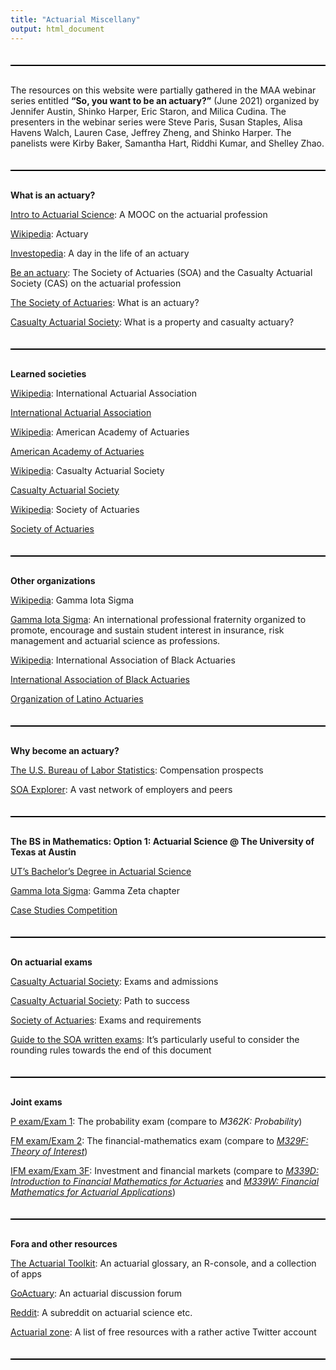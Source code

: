 ```yaml
---
title: "Actuarial Miscellany"
output: html_document
---
```


<style>
  hr {
      position: relative; 
            top: 20px; 
            border: none; 
            height: 2px; 
            background: black; 
            margin-bottom: 50px; 
  }
</style>

---

The resources on this website were partially gathered in the MAA webinar series entitled **"So, you want to be an actuary?"** (June 2021) organized by Jennifer Austin, Shinko Harper, Eric Staron, and Milica Cudina. The presenters in the webinar series were Steve Paris, Susan Staples, Alisa Havens Walch, Lauren Case, Jeffrey Zheng, and Shinko Harper. The panelists were Kirby Baker, Samantha Hart, Riddhi Kumar, and Shelley Zhao. 

---

**What is an actuary?**

[Intro to Actuarial Science](https://www.edx.org/course/introduction-actuarial-science-anux-anu-actuarialx-1): A MOOC on the actuarial profession 

[Wikipedia](https://en.wikipedia.org/wiki/Actuary): Actuary

[Investopedia](https://www.investopedia.com/articles/professionals/090513/day-life-actuary.asp): A day in the life of an actuary

[Be an actuary](https://www.beanactuary.org/what-is-an-actuary/what-do-we-do/): The Society of Actuaries (SOA) and the Casualty Actuarial Society (CAS) on the actuarial profession 

[The Society of Actuaries](https://www.soa.org/future-actuaries/what-is-an-actuary/): What is an actuary?

[Casualty Actuarial Society](https://www.casstudentcentral.org/about-our-profession/what-is-a-property-and-casualty-actuary/): What is a property and casualty actuary?

---

**Learned societies**

[Wikipedia](https://en.wikipedia.org/wiki/International_Actuarial_Association): International Actuarial Association

[International Actuarial Association](https://www.actuaries.org/iaa)

[Wikipedia](https://en.wikipedia.org/wiki/American_Academy_of_Actuaries): American Academy of Actuaries

[American Academy of Actuaries](https://www.actuary.org/)

[Wikipedia](https://en.wikipedia.org/wiki/Casualty_Actuarial_Society): Casualty Actuarial Society

[Casualty Actuarial Society](https://www.casact.org/)

[Wikipedia](https://en.wikipedia.org/wiki/Society_of_Actuaries): Society of Actuaries

[Society of Actuaries](https://www.soa.org/)

---

**Other organizations**

[Wikipedia](https://en.wikipedia.org/wiki/Gamma_Iota_Sigma): Gamma Iota Sigma

[Gamma Iota Sigma](https://www.gammaiotasigma.org/): An international professional fraternity organized to promote, encourage and sustain student interest in insurance, risk management and actuarial science as professions.

[Wikipedia](https://en.wikipedia.org/wiki/International_Association_of_Black_Actuaries): International Association of Black Actuaries

[International Association of Black Actuaries](https://www.blackactuaries.org/)

[Organization of Latino Actuaries](https://www.latinoactuaries.org/)

---

**Why become an actuary?**

[The U.S. Bureau of Labor Statistics](https://www.bls.gov/ooh/math/actuaries.htm): Compensation prospects

[SOA Explorer](https://explorer.soa.org/): A vast network of employers and peers

---

**The BS in Mathematics: Option 1: Actuarial Science @ The University of Texas at Austin**

[UT's Bachelor's Degree in Actuarial Science](https://sites.cns.utexas.edu/actuarial-science/degrees/math-majors)

[Gamma Iota Sigma](https://texas-gis.com/): Gamma Zeta chapter

[Case Studies Competition](https://sites.cns.utexas.edu/actuarial-science/case-competition)

---

**On actuarial exams**

[Casualty Actuarial Society](https://www.casact.org/exams-and-admissions): Exams and admissions

[Casualty Actuarial Society](https://www.casstudentcentral.org/classroom-to-credentials/getting-certified/earning-cas-credentials/): Path to success

[Society of Actuaries](https://www.soa.org/education/exam-req/default/): Exams and requirements

[Guide to the SOA written exams](https://www.soa.org/globalassets/assets/files/edu/edu-guide-to-written-exam.pdf): It's particularly useful to consider the rounding rules towards the end of this document

---

**Joint exams**

[P exam/Exam 1](https://www.soa.org/education/exam-req/edu-exam-p-detail/): The probability exam (compare to *M362K: Probability*) 

[FM exam/Exam 2](https://www.soa.org/education/exam-req/edu-exam-fm-detail/): The financial-mathematics exam (compare to [*M329F: Theory of Interest*](https://www.ma.utexas.edu/academics/courses/course-syllabi#m329f-theory-of-interest-syllabus))

[IFM exam/Exam 3F](https://www.soa.org/education/exam-req/edu-exam-ifm-detail/): Investment and financial markets (compare to [*M339D: Introduction to Financial Mathematics for Actuaries*](https://gordanz.github.io/cudina/M339D/M339D.html) and [*M339W: Financial Mathematics for Actuarial Applications*](https://gordanz.github.io/cudina/M339W/M339W.html))

---

**Fora and other resources**

[The Actuarial Toolkit](https://actuarialtoolkit.soa.org/): An actuarial glossary, an R-console, and a collection of apps

[GoActuary](https://www.goactuary.com/): An actuarial discussion forum

[Reddit](https://www.reddit.com/r/actuary/): A subreddit on actuarial science etc.

[Actuarial zone](https://actuarialzone.org/): A list of free resources with a rather active Twitter account

---




